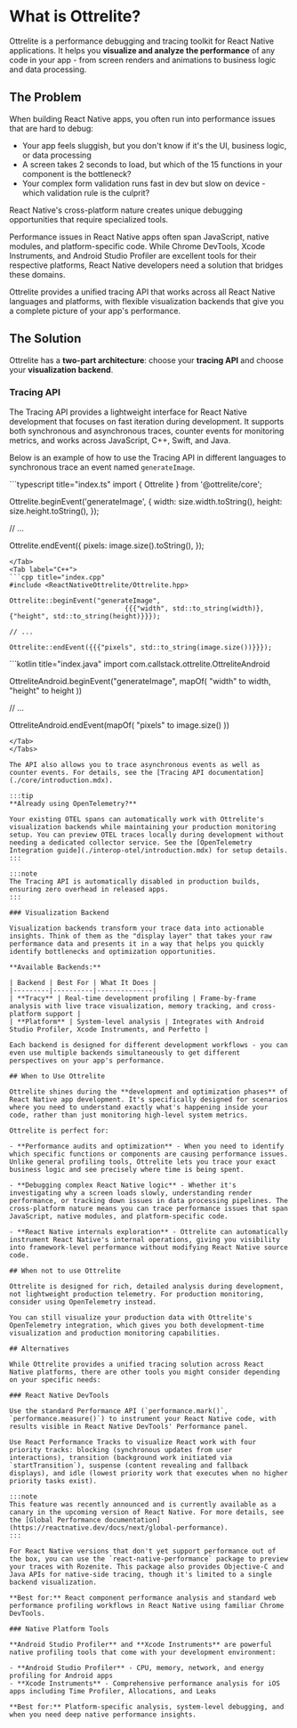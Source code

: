 # What is Ottrelite?

Ottrelite is a performance debugging and tracing toolkit for React Native applications. It helps you **visualize and analyze the performance** of any code in your app - from screen renders and animations to business logic and data processing.

## The Problem

When building React Native apps, you often run into performance issues that are hard to debug:

- Your app feels sluggish, but you don't know if it's the UI, business logic, or data processing
- A screen takes 2 seconds to load, but which of the 15 functions in your component is the bottleneck?
- Your complex form validation runs fast in dev but slow on device - which validation rule is the culprit?

React Native's cross-platform nature creates unique debugging opportunities that require specialized tools.

Performance issues in React Native apps often span JavaScript, native modules, and platform-specific code. While Chrome DevTools, Xcode Instruments, and Android Studio Profiler are excellent tools for their respective platforms, React Native developers need a solution that bridges these domains.

Ottrelite provides a unified tracing API that works across all React Native languages and platforms, with flexible visualization backends that give you a complete picture of your app's performance.

## The Solution

Ottrelite has a **two-part architecture**: choose your **tracing API** and choose your **visualization backend**.

### Tracing API

The Tracing API provides a lightweight interface for React Native development that focuses on fast iteration during development. It supports both synchronous and asynchronous traces, counter events for monitoring metrics, and works across JavaScript, C++, Swift, and Java.

Below is an example of how to use the Tracing API in different languages to synchronous trace an event named `generateImage`.


<Tabs>
<Tab label="JavaScript">
```typescript title="index.ts"
import { Ottrelite } from '@ottrelite/core';

Ottrelite.beginEvent('generateImage', {
	width: size.width.toString(),
	height: size.height.toString(),
});

// ...

Ottrelite.endEvent({
  pixels: image.size().toString(),
});

```
</Tab>
<Tab label="C++">
```cpp title="index.cpp"
#include <ReactNativeOttrelite/Ottrelite.hpp>

Ottrelite::beginEvent("generateImage",
			                 {{{"width", std::to_string(width)}, {"height", std::to_string(height)}}});

// ...

Ottrelite::endEvent({{{"pixels", std::to_string(image.size())}}});

```
</Tab>
<Tab label="Java">
```kotlin title="index.java"
import com.callstack.ottrelite.OttreliteAndroid

OttreliteAndroid.beginEvent("generateImage", mapOf(
    "width" to width,
    "height" to height
))

// ...

OttreliteAndroid.endEvent(mapOf(
    "pixels" to image.size()
))
```
</Tab>
</Tabs>

The API also allows you to trace asynchronous events as well as counter events. For details, see the [Tracing API documentation](./core/introduction.mdx).

:::tip
**Already using OpenTelemetry?** 

Your existing OTEL spans can automatically work with Ottrelite's visualization backends while maintaining your production monitoring setup. You can preview OTEL traces locally during development without needing a dedicated collector service. See the [OpenTelemetry Integration guide](./interop-otel/introduction.mdx) for setup details.
:::

:::note
The Tracing API is automatically disabled in production builds, ensuring zero overhead in released apps.
:::

### Visualization Backend

Visualization backends transform your trace data into actionable insights. Think of them as the "display layer" that takes your raw performance data and presents it in a way that helps you quickly identify bottlenecks and optimization opportunities.

**Available Backends:**

| Backend | Best For | What It Does |
|---------|----------|--------------|
| **Tracy** | Real-time development profiling | Frame-by-frame analysis with live trace visualization, memory tracking, and cross-platform support |
| **Platform** | System-level analysis | Integrates with Android Studio Profiler, Xcode Instruments, and Perfetto |

Each backend is designed for different development workflows - you can even use multiple backends simultaneously to get different perspectives on your app's performance.

## When to Use Ottrelite

Ottrelite shines during the **development and optimization phases** of React Native app development. It's specifically designed for scenarios where you need to understand exactly what's happening inside your code, rather than just monitoring high-level system metrics.

Ottrelite is perfect for:

- **Performance audits and optimization** - When you need to identify which specific functions or components are causing performance issues. Unlike general profiling tools, Ottrelite lets you trace your exact business logic and see precisely where time is being spent.

- **Debugging complex React Native logic** - Whether it's investigating why a screen loads slowly, understanding render performance, or tracking down issues in data processing pipelines. The cross-platform nature means you can trace performance issues that span JavaScript, native modules, and platform-specific code.

- **React Native internals exploration** - Ottrelite can automatically instrument React Native's internal operations, giving you visibility into framework-level performance without modifying React Native source code.

## When not to use Ottrelite

Ottrelite is designed for rich, detailed analysis during development, not lightweight production telemetry. For production monitoring, consider using OpenTelemetry instead. 

You can still visualize your production data with Ottrelite's OpenTelemetry integration, which gives you both development-time visualization and production monitoring capabilities.

## Alternatives

While Ottrelite provides a unified tracing solution across React Native platforms, there are other tools you might consider depending on your specific needs:

### React Native DevTools

Use the standard Performance API (`performance.mark()`, `performance.measure()`) to instrument your React Native code, with results visible in React Native DevTools' Performance panel. 

Use React Performance Tracks to visualize React work with four priority tracks: blocking (synchronous updates from user interactions), transition (background work initiated via `startTransition`), suspense (content revealing and fallback displays), and idle (lowest priority work that executes when no higher priority tasks exist).

:::note
This feature was recently announced and is currently available as a canary in the upcoming version of React Native. For more details, see the [Global Performance documentation](https://reactnative.dev/docs/next/global-performance).
:::

For React Native versions that don't yet support performance out of the box, you can use the `react-native-performance` package to preview your traces with Rozenite. This package also provides Objective-C and Java APIs for native-side tracing, though it's limited to a single backend visualization.

**Best for:** React component performance analysis and standard web performance profiling workflows in React Native using familiar Chrome DevTools.

### Native Platform Tools

**Android Studio Profiler** and **Xcode Instruments** are powerful native profiling tools that come with your development environment:

- **Android Studio Profiler** - CPU, memory, network, and energy profiling for Android apps
- **Xcode Instruments** - Comprehensive performance analysis for iOS apps including Time Profiler, Allocations, and Leaks

**Best for:** Platform-specific analysis, system-level debugging, and when you need deep native performance insights.

